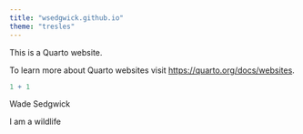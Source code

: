 ```yaml
---
title: "wsedgwick.github.io"
theme: "tresles"
---
```


This is a Quarto website.

To learn more about Quarto websites visit <https://quarto.org/docs/websites>.

```r
1 + 1
```

Wade Sedgwick

I am a wildlife
